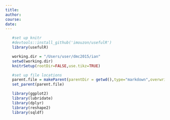 ```yaml
---
title: 
author: 
course: 
date: 
---
```


[//]: # (R code (No Results in Document))
```r
   #set up knitr
   #devtools::install_github('imouzon/usefulR')
   library(usefulR)

   working.dir = "/Users/user/dmc2015/ian"
   setwd(working.dir)
   knitrSetup(rootDir=FALSE,use.tikz=TRUE)

   #set up file locations
   parent.file = makeParent(parentDir = getwd(),type="markdown",overwrite=FALSE)
   set_parent(parent.file)

   library(ggplot2)
   library(lubridate)
   library(dplyr)
   library(reshape2)
   library(sqldf)
```

